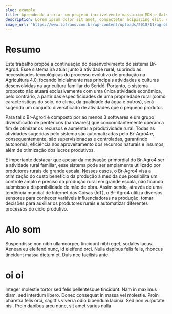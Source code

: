 ```yaml
---
slug: example
title: Aprendendo a criar um projeto incrivelvente massa com MDX e Gatsby
description: Lorem ipsum dolor sit amet, consectetur adipiscing elit. condimentum rhoncus mi. Nulla et vulputate metus, blandit pellentesque lectus. Nullam cursus elit eget nisl dictum vehicula. Aenean vestibulum neque et velit iaculis feugiat. Cras iaculis neque laoreet, suscipit erat sed, feugiat augue.
image_url: "https://www.lofrano.com.br/wp-content/uploads/2018/11/agrobusiness-fernando-lofrano.jpg"
---
```




# Resumo

Este trabalho propõe a continuação do desenvolvimento do sistema Br-Agro4. Esse sistema irá atuar junto à atividade rural, suprindo as necessidades tecnológicas do processo evolutivo de produção na Agricultura 4.0, focando inicialmente nas principais atividades e culturas desenvolvidas na agricultura familiar do Seridó. Portanto, o sistema proposto não atuará exclusivamente com uma única atividade econômica, pelo contrário, a partir das especificidades de uma propriedade rural (como características do solo, do clima, da qualidade da água e outros), será sugerido um conjunto diversificado de atividades que o pequeno produtor. 

Para tal o Br-Agro4 é composto por ao menos 3 softwares e um grupo diversificado de periféricos (hardwares) que concomitantemente operam a fim de otimizar os recursos e aumentar a produtividade rural. Todas as atividades sugeridas pelo sistema são automatizadas pelo Br-Agro4 e, consequentemente, são supervisionadas e controladas, garantindo autonomia, eficiência nos aproveitamento dos recursos naturais e insumos, além de otimização dos lucros produtivos.
 
É importante destacar que apesar da motivação primordial do Br-Agro4  ser a atividade rural familiar, esse sistema pode ser amplamente utilizado por produtores rurais de grande escala. Nesses casos, o Br-Agro4 visa a otimização do custo benefício da produção à medida que possibilita um controle amplo e preciso da produção rural em grande escala, não ficando submisso a disponibilidade de mão de obra. Assim sendo, através de uma tendência mundial de Internet das Coisas (IoT), o Br-Agro4 utiliza diversos sensores para conhecer variáveis influenciadoras na produção, tomar decisões para auxiliar os produtores rurais e automatizar diferentes processos do ciclo produtivo.

# Alo som
Suspendisse non nibh ullamcorper, tincidunt nibh eget, sodales lacus. Aenean eu eleifend nunc, id eleifend orci.
Nulla dapibus felis felis, rhoncus tincidunt massa dictum et. Duis nec facilisis ante.

# oi oi
Integer molestie tortor sed felis pellentesque tincidunt. Nam in maximus diam, sed interdum libero. Donec consequat in massa vel molestie.
Proin pharetra felis orci, sagittis viverra odio bibendum lacinia. Sed non vulputate nisi. Proin dapibus arcu nunc, sit amet varius nulla 
